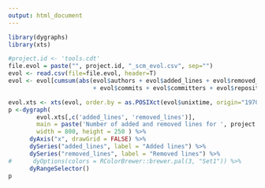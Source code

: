 ```yaml
---
output: html_document
---
```


```r
library(dygraphs)
library(xts)

#project.id <- 'tools.cdt'
file.evol = paste("", project.id, "_scm_evol.csv", sep="")
evol <- read.csv(file=file.evol, header=T)
evol <- evol[cumsum(abs(evol$authors + evol$added_lines + evol$removed_lines 
                        + evol$commits + evol$committers + evol$repositories)) != 0,]

evol.xts <- xts(evol, order.by = as.POSIXct(evol$unixtime, origin="1970-01-01"))
p <-dygraph( 
        evol.xts[,c('added_lines', 'removed_lines')],
        main = paste('Number of added and removed lines for ', project.id, sep=''),
        width = 800, height = 250 ) %>% 
      dyAxis("x", drawGrid = FALSE) %>%
      dySeries("added_lines", label = "Added lines") %>%
      dySeries("removed_lines", label = "Removed lines") %>%
#      dyOptions(colors = RColorBrewer::brewer.pal(3, "Set1")) %>%
      dyRangeSelector()
p
```

